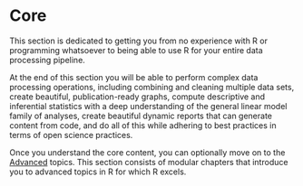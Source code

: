 # Core

This section is dedicated to getting you from no experience with R or programming whatsoever to being able to use R for your entire data processing pipeline.

At the end of this section you will be able to perform complex data processing operations, including combining and cleaning multiple data sets, create beautiful, publication-ready graphs, compute descriptive and inferential statistics with a deep understanding of the general linear model family of analyses, create beautiful dynamic reports that can generate content from code, and do all of this while adhering to best practices in terms of open science practices.

Once you understand the core content, you can optionally move on to the [Advanced](00b_part-advanced.qmd) topics. This section consists of modular chapters that introduce you to advanced topics in R for which R excels.
